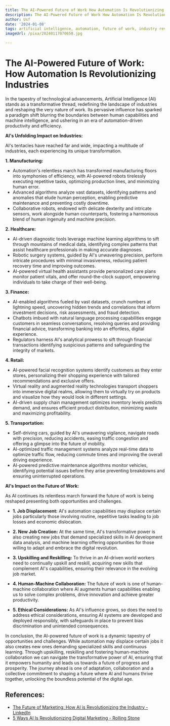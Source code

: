 ```yaml
---
title: The AI-Powered Future of Work How Automation Is Revolutionizing Industries
description: The AI-Powered Future of Work How Automation Is Revolutionizing Industries
author: Usf
date: '2024-01-08'
tags: artificial intelligence, automation, future of work, industry revolution, technology
imageUrl: /pixa/20240117070658.jpg

---
```

# The AI-Powered Future of Work:  How Automation Is Revolutionizing Industries

In  the tapestry of technological advancements, Artificial Intelligence (AI) stands as a transformative thread,  redefining  the  landscape of industries and reshaping the very  nature of work.  Its pervasive influence has sparked a paradigm shift blurring the boundaries between human capabilities and  machine intelligence, and ushering in an era of automation-driven productivity and efficiency.

**AI's Unfolding Impact on  Industries:**

AI's tentacles  have reached  far and wide, impacting  a multitude of industries,  each experiencing its unique transformation.

**1. Manufacturing:**

- Automation's relentless march  has transformed  manufacturing floors  into symphonies of efficiency, with AI-powered robots tirelessly executing repetitive tasks, optimizing production lines, and minimizing human error.
- Advanced algorithms analyze vast  datasets, identifying patterns and anomalies that elude human perception, enabling predictive maintenance and preventing costly downtime.
- Collaborative robots, endowed  with delicate dexterity and intricate sensors, work alongside human counterparts, fostering a  harmonious blend of human ingenuity and machine precision.

**2. Healthcare:**

- AI-driven diagnostic tools leverage machine learning algorithms to sift through mountains of medical data, identifying complex patterns  that assist healthcare professionals  in making accurate diagnoses.
- Robotic surgery systems, guided by AI's unwavering precision, perform intricate procedures with minimal invasiveness, reducing patient recovery time and improving outcomes.
- AI-powered virtual health assistants provide personalized care plans monitor patient vitals, and offer round-the-clock support, empowering individuals to take charge of their well-being.

**3. Finance:**

-  AI-enabled algorithms fueled by vast datasets, crunch numbers at lightning speed, uncovering hidden trends and correlations that inform investment decisions, risk assessments, and fraud detection.
- Chatbots imbued with natural language processing  capabilities engage customers in seamless conversations, resolving queries and providing financial advice, transforming banking into an effortless, digital experience.
- Regulators  harness AI's analytical prowess to sift through financial transactions identifying  suspicious patterns  and safeguarding the integrity of markets.

**4. Retail:**

- AI-powered facial recognition systems identify customers as they enter stores, personalizing their shopping experience with tailored recommendations and exclusive offers.
- Virtual reality and augmented reality  technologies transport shoppers into immersive digital realms, allowing them to virtually try on products and visualize how they  would  look in different settings.
- AI-driven supply chain  management optimizes inventory levels  predicts demand, and ensures efficient  product distribution, minimizing waste and maximizing profitability.

**5. Transportation:**

- Self-driving cars, guided by AI's unwavering  vigilance, navigate  roads with precision, reducing accidents, easing traffic congestion and  offering a glimpse into the future of mobility.
- AI-optimized traffic management systems analyze  real-time data to optimize traffic flow, reducing commute times and improving the overall driving experience.
- AI-powered predictive maintenance  algorithms monitor vehicles, identifying potential issues before  they arise preventing breakdowns and ensuring  uninterrupted  operations.

**AI's Impact on the Future of Work:**

As AI continues its relentless march forward the future of work is being  reshaped presenting both  opportunities and challenges.

- **1. Job Displacement:** AI's automation capabilities may displace certain jobs particularly those involving routine,  repetitive tasks leading to job losses and economic dislocation.

- **2. New Job Creation:** At  the same time, AI's transformative power is also creating new jobs that  demand specialized skills in AI development data analysis, and machine learning offering opportunities for those willing to adapt  and  embrace the digital revolution.

- **3. Upskilling and Reskilling:**  To  thrive in  an AI-driven world workers need to continually upskill and  reskill, acquiring new skills that complement AI's capabilities, ensuring their relevance in the evolving job market.

- **4. Human-Machine Collaboration:** The future of work is one of human-machine  collaboration where AI  augments human capabilities enabling us to solve complex problems, drive innovation and achieve greater productivity.

- **5.  Ethical Considerations:**  As AI's  influence grows, so does the need to  address ethical considerations, ensuring AI  systems are developed and deployed responsibly, with safeguards in place  to prevent bias discrimination and unintended consequences.

In conclusion, the AI-powered future  of work is a dynamic tapestry of opportunities  and  challenges. While automation may displace certain jobs  it also creates new ones demanding specialized skills and continuous learning. Through upskilling, reskilling and fostering human-machine collaboration we can navigate the transformative  power of AI, ensuring that it empowers humanity and leads  us  towards a future of progress and prosperity. The journey ahead  is one of adaptation, collaboration and a collective commitment to  shaping a future where AI and humans thrive together,  unlocking the boundless potential of the digital age.

## References:
- [The Future of Marketing: How AI is Revolutionizing the Industry - LinkedIn](https://www.linkedin.com/pulse/future-marketing-how-ai-revolutionizing-industry-subin-sunny)
- [5 Ways AI Is Revolutionizing Digital Marketing - Rolling Stone](https://www.rollingstone.com/culture-council/articles/5-ways-ai-revolutionizing-digital-marketing-1234851391/)
